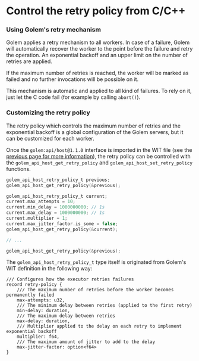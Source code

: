 # Control the retry policy from C/C++

### Using Golem's retry mechanism

Golem applies a retry mechanism to all workers. In case of a failure, Golem will automatically recover the worker to the point before the failure and retry the operation. An exponential backoff and an upper limit on the number of retries are applied.

If the maximum number of retries is reached, the worker will be marked as failed and no further invocations will be possible on it.

This mechanism is automatic and applied to all kind of failures. To rely on it, just let the C code fail (for example by calling `abort()`).

### Customizing the retry policy

The retry policy which controls the maximum number of retries and the exponential backoff is a global configuration of the Golem servers, but it can be customized for each worker.

Once the `golem:api/host@1.1.0` interface is imported in the WIT file (see the [previous page for more information](/docs/ccpp-language-guide/durability)), the retry policy can be controlled with the `golem_api_host_get_retry_policy` and `golem_api_host_set_retry_policy` functions.

```c
golem_api_host_retry_policy_t previous;
golem_api_host_get_retry_policy(&previous);

golem_api_host_retry_policy_t current;
current.max_attempts = 10;
current.min_delay = 1000000000; // 1s
current.max_delay = 1000000000; // 1s
current.multiplier = 1;
current.max_jitter_factor.is_some = false;
golem_api_host_get_retry_policy(&current);

// ...

golem_api_host_get_retry_policy(&previous);
```

The `golem_api_host_retry_policy_t` type itself is originated from Golem's WIT definition in the following way:

```wit
/// Configures how the executor retries failures
record retry-policy {
    /// The maximum number of retries before the worker becomes permanently failed
    max-attempts: u32,
    /// The minimum delay between retries (applied to the first retry)
    min-delay: duration,
    /// The maximum delay between retries
    max-delay: duration,
    /// Multiplier applied to the delay on each retry to implement exponential backoff
    multiplier: f64,
    /// The maximum amount of jitter to add to the delay
    max-jitter-factor: option<f64>
}
```
